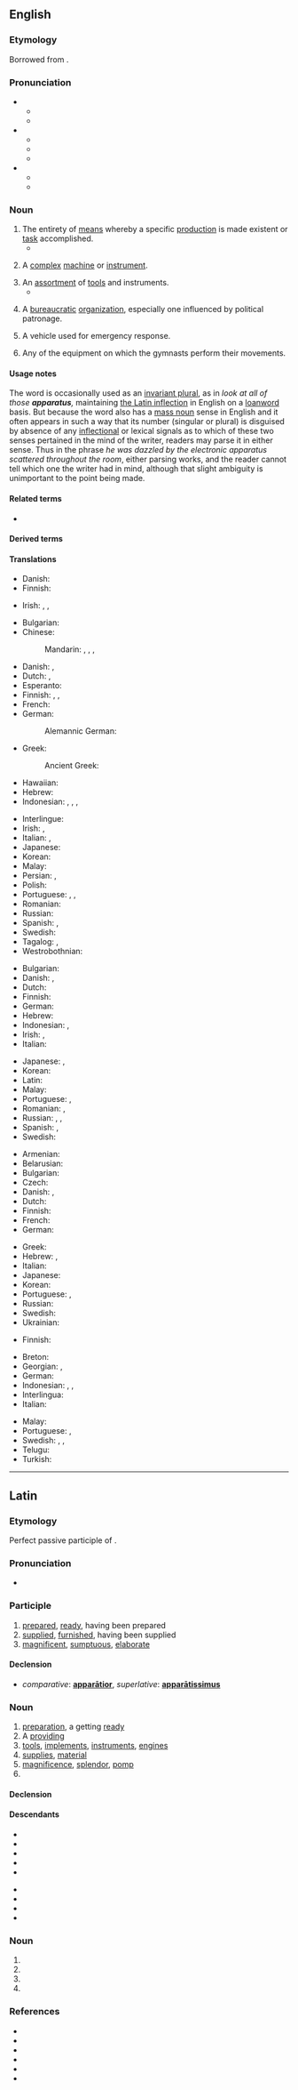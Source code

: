 {{also|apparátus}}
==English==

===Etymology===
Borrowed from {{bor|en|la|apparātus}}.

===Pronunciation===
* {{a|UK|US|South Africa|India}}
** {{IPA|en|/æ.pəˈɹeɪ.təs/}}
** {{rhymes|en|eɪ.təs}}
* {{a|US|Canada|Philippines}}
** {{IPA|en|/æ.pəˈɹæ.təs/}}
** {{audio|en|en-us-apparatus.ogg|Audio (US)}}
** {{rhymes|en|ætəs}}
* {{a|UK|Aus|New Zealand|South Africa|Jamaica}}
** {{IPA|en|/æpəˈɹɑːtəs/}}
** {{rhymes|en|ɑːtəs}}

===Noun===
{{en-noun|apparatuses|apparatus|pl3qual=hypercorrect|apparati|}}

# The entirety of [[means]] whereby a specific [[production]] is made existent or [[task]] accomplished.
#* {{quote-journal
|en
|date=August 20, 2017
|author=
|title=The Observer view on the attacks in Spain
|work=The Observer
|url=https://www.theguardian.com/commentisfree/2017/aug/19/observer-view-on-spain-attacks-united-europe-can-act-to-foil-terrorism
|page=
|passage=Many jihadist plots have been foiled and the security '''apparatus''' is getting better, overall, at pre-empting those who would do us ill. But, they say, the nature of the threat and the terrorists’ increasing use of low-tech, asymmetrical tactics such as hire vehicles and knives, make it all but impossible to stop every assault.}}
#: {{syn|en|dynamic|mechanism|setup}}
# A [[complex]] [[machine]] or [[instrument]].
#: {{syn|en|device|instrument|machinery}}
# An [[assortment]] of [[tool]]s and instruments.
#* {{quote-book|en|author=John Jeffries|author2=Jean-Pierre Blanchard|authorlink2=Jean-Pierre Blanchard|title=A narrative of the two aerial Voyages of Dr. J. with Mons. Blanchard: with meteorological observations and remarks.|url=https://books.google.co.nz/books?id=WztfAAAAcAAJ|year=1786|page=45|passage=We immediately threw out all the little things we had with us, ſuch as biſcuits, apples, &c. and after that one of our oars or wings; but ſtill deſcending, we caſt away the other wing, and then the [[governail]] ; having likewiſe had the precaution, for fear of accidents, while the Balloon was filling, partly to looſen and make it go eaſy, I now ſucceeded in attempting to reach without the Car, and unſcrewing the moulinet, with all its '''apparatus'''; I likewiſe caſt that into the ſea.}}
#: {{syn|en|[[tool]]s|gear|equipment}}
# A [[bureaucratic]] [[organization]], especially one influenced by political patronage.
#: {{syn|en|machine}}
# {{lb|en|firefighting}} A vehicle used for emergency response.
# {{lb|en|gymnastics}} Any of the equipment on which the gymnasts perform their movements.
#: {{hypo|en|parallel bars|uneven bars|vault|floor|pommel horse|[[rings]] ''aka'' [[still rings]]|[[horizontal bar]] ''aka'' [[high bar]]|balance beam}}

====Usage notes====
The word is occasionally used as an [[w:English plurals#Nouns with identical singular and plural|invariant plural]], as in ''look at all of those '''apparatus''','' maintaining [[#Latin noun inflection|the Latin inflection]] in English on a [[w:loanword|loanword]] basis. But because the word also has a [[w:mass noun|mass noun]] sense in English and it often appears in such a way that its number (singular or plural) is disguised by absence of any [[w:inflection|inflectional]] or lexical signals as to which of these two senses pertained in the mind of the writer, readers may parse it in either sense. Thus in the phrase ''he was dazzled by the electronic apparatus scattered throughout the room'', either parsing works, and the reader cannot tell which one the writer had in mind, although that slight ambiguity is unimportant to the point being made.

====Related terms====
* {{l|en|apparat}}

====Derived terms====
{{der3|en
|Abbe-Zeiss apparatus
|CTD apparatus
|Fizeau-Foucault apparatus
|Golgi apparatus
|Ilizarov apparatus
|Kipp's apparatus
|Soxhlet apparatus
|Weberian apparatus
|critical apparatus
|juxtaglomerular apparatus
|lacrimal apparatus}}

====Translations====
{{trans-top|entirety of means for a specific end}}
* Danish: {{t+|da|apparat|n}}
* Finnish: {{t+|fi|järjestelmä}}
{{trans-mid}}
* Irish: {{t+check|ga|deis|f}}, {{t-check|ga|fearas|m}}, {{t-check|ga|sás|m}}
{{trans-bottom}}

{{trans-top|complex machine or instrument}}
* Bulgarian: {{t+|bg|апарат|m}}
* Chinese:
*: Mandarin: {{t+|cmn|儀器}}, {{t+|cmn|仪器|tr=yíqì}}, {{t+|cmn|裝置}}, {{t+|cmn|装置|tr=zhuāngzhì}}
* Danish: {{t+|da|apparat|n}}, {{t|da|maskineri|n}}
* Dutch: {{t+|nl|toestel|n}}, {{t+|nl|apparaat|n}}
* Esperanto: {{t+|eo|aparato}}
* Finnish: {{t+|fi|laitteisto}}, {{t+|fi|koneisto}}, {{t+|fi|mekanismi}}
* French: {{t+|fr|appareil|m}}
* German: {{t+|de|Apparat|m}}
*: Alemannic German: {{t|gsw|Abberahd|m}}
* Greek: {{t+|el|σύστημα|n}}
*: Ancient Greek: {{t|grc|κατασκεύασμα|n}}
* Hawaiian: {{t|haw|maomeka}}
* Hebrew: {{t+|he|מכשיר|m|tr=makhshír}}
* Indonesian: {{t+|id|peranti}}, {{t+|id|radas}}, {{t+|id|alat}}, {{t+|id|aparat}}
{{trans-mid}}
* Interlingue: {{t|ie|aparate}}
* Irish: {{t-check|ga|gléasra|m}}, {{t-check|ga|sás|m}}
* Italian: {{t+|it|impianto|m}}, {{t+|it|attrezzatura|f}}
* Japanese: {{t+|ja|装置|tr=そうち, sōchi}}
* Korean: {{t+|ko|장치}}
* Malay: {{t|ms|radas}}
* Persian: {{t+|fa|آپارات|tr=âpârât}}, {{t+|fa|دستگاه|tr=dastgâh}}
* Polish: {{t+|pl|aparat|m}}
* Portuguese: {{t+|pt|aparelho|m}}, {{t+|pt|equipamento|m}}, {{t+|pt|aparato|m}}
* Romanian: {{t+|ro|aparat|n}}
* Russian: {{t+|ru|аппара́т|m}}
* Spanish: {{t+|es|aparato|m}}, {{t+|es|equipo|m}}
* Swedish: {{t+|sv|apparat|c}}
* Tagalog: {{t|tl|lansong}}, {{t|tl|lansungan}}
* Westrobothnian: {{t|gmq-bot|modikon|m}}
{{trans-bottom}}

{{trans-top|assortment of tools or instruments}}
* Bulgarian: {{t+|bg|инструменти|p}}
* Danish: {{t+|da|apparat|n}}, {{t|da|maskineri|n}}
* Dutch: {{t+|nl|apparaat|?}}
* Finnish: {{t|fi|välineistö}}
* German: {{t+|de|Apparat|m}}
* Hebrew: {{t+|he|מנגנון|m|tr=manganón}}
* Indonesian: {{t+|id|perangkat}}, {{t+|id|peralatan}}
* Irish: {{t|ga|fearas|m}}, {{t|ga|gléasra|m}}
* Italian: {{t+|it|apparecchio|m}}
{{trans-mid}}
* Japanese: {{t+|ja|装置|tr=そうち, sōchi}}, {{t+|ja|機器|tr=きき, kiki}}
* Korean: {{t+|ko|기구}}
* Latin: {{t|la|apparātus|m}}
* Malay: {{t|ms|radas}}
* Portuguese: {{t+|pt|aparato|m}}, {{t+|pt|equipamento|m}}
* Romanian: {{t+|ro|aparatură|f}}, {{t+|ro|echipament|n}}
* Russian: {{t+|ru|аппара́т|m}}, {{t+|ru|аппарату́ра|f}}, {{t+|ru|обору́дование|n}}
* Spanish: {{t+|es|aparato|m}}, {{t|es|aparataje}}
* Swedish: {{t+|sv|apparat|c}}
{{trans-bottom}}

{{trans-top|bureaucratic organization}}
* Armenian: {{t+|hy|ապարատ}}
* Belarusian: {{t|be|апара́т|m}}
* Bulgarian: {{t+|bg|апарат|m}}
* Czech: {{t|cs|aparát|m}}
* Danish: {{t+|da|apparat|n}}, {{t|da|maskineri|n}}
* Dutch: {{t+|nl|apparaat|?}}
* Finnish: {{t+|fi|koneisto}}
* French: {{t+|fr|appareil|m}}
* German: {{t+|de|Apparat|m}}
{{trans-mid}}
* Greek: {{t+|el|μηχανισμός|m}}
* Hebrew: {{t+|he|מערכת|f|tr=ma'arékhet}}, {{t+|he|מנגנון|m|tr=manganón}}
* Italian: {{t+|it|sistema|f}}
* Japanese: {{t+|ja|機構|tr=きこう, kikō}}
* Korean: {{t+|ko|기구}}
* Portuguese: {{t+|pt|sistema|m}}, {{t+|pt|aparato|m}}
* Russian: {{t+|ru|аппара́т|m}}
* Swedish: {{t+|sv|apparat|c}}
* Ukrainian: {{t+|uk|апара́т|m}}
{{trans-bottom}}

{{trans-see|firefighting: vehicle for emergency response|fire engine}}

{{trans-top|gymnastics: equipment}}
* Finnish: {{t+|fi|teline}}
{{trans-mid}}
{{trans-bottom}}

{{checktrans-top}}
* Breton: {{t+check|br|ardivink|m}}
* Georgian: {{t-check|ka|ინსტრუმენტი}}, {{t-check|ka|ხელსაწყო}}
* German: {{t+check|de|Apparat|m}} <!-- Was under: given system of procedures -->
* Indonesian: {{t+check|id|alat|alt=peralatan}}, {{t+check|id|lengkap|alt=perlengkapan}}, {{t+check|id|perkakas}}
* Interlingua: {{t-check|ia|apparato}}
* Italian: {{t+check|it|sistema|f}} <!-- Was under: given system of procedures -->
{{trans-mid}}
* Malay: {{t-check|ms|radas}} <!-- Was under: given system of procedures -->
* Portuguese: {{t+check|pt|aparato|m}}, {{t+check|pt|protocolo|m}} <!-- Was under: given system of procedures -->
* Swedish: {{t+check|sv|apparat|c}}, {{t+check|sv|system|n}}, {{t+check|sv|mekanism|c}} <!-- Was under: given system of procedures -->
* Telugu: {{t+check|te|పరికరం}}
* Turkish: {{t+check|tr|mekanizma}}
{{trans-bottom}}

----

==Latin==

===Etymology===
Perfect passive participle of {{m|la|apparō||prepare}}.

===Pronunciation===
* {{la-IPA|apparātus}}

===Participle===
{{la-part|apparātus|comp=apparātior|sup=apparātissimus}}

# [[prepared]], [[ready]], having been prepared
# [[supplied]], [[furnished]], having been supplied
# [[magnificent]], [[sumptuous]], [[elaborate]]

====Declension====
{{la-adecl|apparātus}}

* ''comparative'': '''[[apparatior|apparātior]]''', ''superlative'': '''[[aparatissimus|apparātissimus]]'''

===Noun===
{{la-noun|apparātus<4>}}

# [[preparation]], a getting [[ready]]
# A [[providing]]
# [[tool]]s, [[implement]]s, [[instrument]]s, [[engine]]s
# [[supply|supplies]], [[material]]
# [[magnificence]], [[splendor]], [[pomp]]
# {{inflection of|la|apparātus||voc|s}}

====Declension====
{{anchor|Latin noun inflection}}
{{la-ndecl|apparātus<4>}}

====Descendants====
{{top2}}
* {{desc|ca|aparat}}
* {{desc|en|apparatus}}
* {{desc|fr|apparat}}
* {{desc|gl|aparato}}
* {{desctree|de|Apparat}}
{{mid2}}
* {{desc|it|apparato}}
* {{desc|pt|aparato}}
* {{desc|es|aparato}}
* {{desc|sv|apparat}}
{{bottom}}

===Noun===
{{la-noun-form|apparātūs|g=m}}

# {{inflection of|la|apparātus||gen|s}}
# {{inflection of|la|apparātus||nom|p}}
# {{inflection of|la|apparātus||acc|p}}
# {{inflection of|la|apparātus||voc|p}}

===References===
* {{R:L&S}}
* {{R:Elementary Lewis}}
* {{R:du Cange}}
* {{R:Gaffiot}}
* {{R:M&A}}
* {{R:NLW}}
